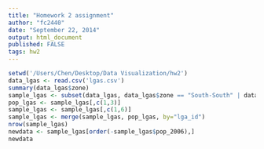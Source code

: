 ```yaml
---
title: "Homework 2 assignment"
author: "fc2440"
date: "September 22, 2014"
output: html_document
published: FALSE
tags: hw2
---
```



```r
setwd('/Users/Chen/Desktop/Data Visualization/hw2')
data_lgas <- read.csv('lgas.csv')
summary(data_lgas$zone)
sample_lgas <- subset(data_lgas, data_lgas$zone == "South-South" | data_lgas$zone == "Southeast" | data_lgas$zone == "Southwest")
pop_lgas <- sample_lgas[,c(1,3)]
sample_lgas <- sample_lgas[,c(1,6)]
sample_lgas <- merge(sample_lgas, pop_lgas, by="lga_id")
nrow(sample_lgas)
newdata <- sample_lgas[order(-sample_lgas$pop_2006),]
newdata
```
